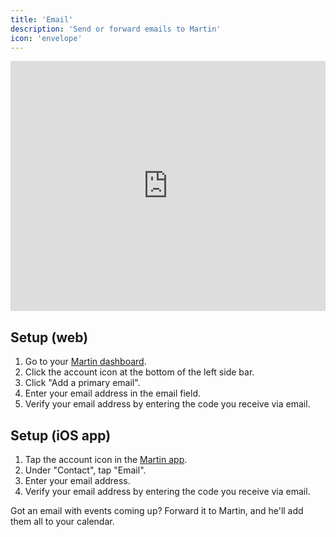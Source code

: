 ```yaml
---
title: 'Email'
description: 'Send or forward emails to Martin'
icon: 'envelope'
---
```


<iframe
  width="100%"
  height="400"
  src="https://www.youtube.com/embed/P0MZp20gK3w?si=0sbkrXsyhuQUgsZQ"
  title="YouTube video player"
  frameborder="0"
  allow="accelerometer; autoplay; clipboard-write; encrypted-media; gyroscope; picture-in-picture"
  allowfullscreen="true"
  ></iframe>

## Setup (web)

1. Go to your [Martin dashboard](https://app.trymartin.com).
2. Click the account icon at the bottom of the left side bar.
3. Click "Add a primary email".
4. Enter your email address in the email field.
5. Verify your email address by entering the code you receive via email.

## Setup (iOS app)

1. Tap the account icon in the [Martin app](https://trymartin.com/#section-1).
2. Under "Contact", tap "Email".
3. Enter your email address.
4. Verify your email address by entering the code you receive via email.

<Tip>
    Got an email with events coming up? Forward it to Martin, and he'll add them all to your calendar.
</Tip>